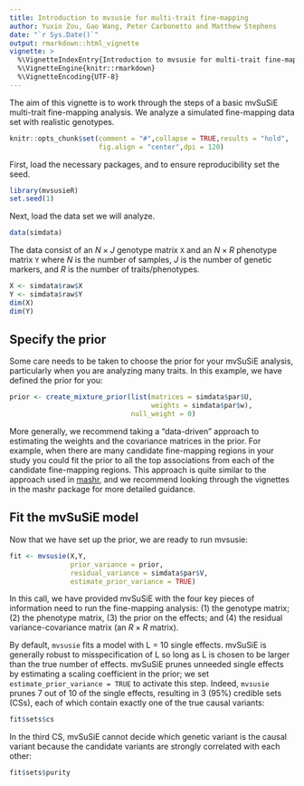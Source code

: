 ```yaml
---
title: Introduction to mvsusie for multi-trait fine-mapping
author: Yuxin Zou, Gao Wang, Peter Carbonetto and Matthew Stephens
date: "`r Sys.Date()`"
output: rmarkdown::html_vignette
vignette: >
  %\VignetteIndexEntry{Introduction to mvsusie for multi-trait fine-mapping}
  %\VignetteEngine{knitr::rmarkdown}
  %\VignetteEncoding{UTF-8}
---
```


The aim of this vignette is to work through the steps of a basic
mvSuSiE multi-trait fine-mapping analysis. We analyze a simulated
fine-mapping data set with realistic genotypes.

```r
knitr::opts_chunk$set(comment = "#",collapse = TRUE,results = "hold",
                      fig.align = "center",dpi = 120)
```

First, load the necessary packages, and to ensure reproducibility set
the seed.

```r
library(mvsusieR)
set.seed(1)
```

Next, load the data set we will analyze.

```r
data(simdata)
```

The data consist of an $N \times J$ genotype matrix `X` and an $N
\times R$ phenotype matrix `Y` where $N$ is the number of samples, $J$
is the number of genetic markers, and $R$ is the number of
traits/phenotypes.

```r
X <- simdata$raw$X
Y <- simdata$raw$Y
dim(X)
dim(Y)
```

Specify the prior
-----------------

Some care needs to be taken to choose the prior for your mvSuSiE
analysis, particularly when you are analyzing many traits. In this
example, we have defined the prior for you:

```r
prior <- create_mixture_prior(list(matrices = simdata$par$U,
                                   weights = simdata$par$w),
                              null_weight = 0)
```
							  
More generally, we recommend taking a "data-driven" approach to
estimating the weights and the covariance matrices in the prior. For
example, when there are many candidate fine-mapping regions in your
study you could fit the prior to all the top associations from each of
the candidate fine-mapping regions. This approach is quite similar to
the approach used in [mashr][mashr], and we recommend looking through
the vignettes in the mashr package for more detailed guidance.

Fit the mvSuSiE model
---------------------

Now that we have set up the prior, we are ready to run mvsusie:

```r
fit <- mvsusie(X,Y,
               prior_variance = prior,
               residual_variance = simdata$par$V,
			   estimate_prior_variance = TRUE)
```

In this call, we have provided mvSuSiE with the four key pieces of
information need to run the fine-mapping analysis: (1) the genotype
matrix; (2) the phenotype matrix, (3) the prior on the effects; and
(4) the residual variance-covariance matrix (an $R \times R$ matrix). 

By default, `mvsusie` fits a model with L = 10 single effects. mvSuSiE
is generally robust to misspecification of L so long as L is chosen to
be larger than the true number of effects. mvSuSiE prunes unneeded
single effects by estimating a scaling coefficient in the prior; we
set `estimate_prior_variance = TRUE` to activate this step. Indeed,
`mvsusie` prunes 7 out of 10 of the single effects, resulting in 3
(95%) credible sets (CSs), each of which contain exactly one of the
true causal variants:

```r
fit$sets$cs
```

In the third CS, mvSuSiE cannot decide which genetic variant is the
causal variant because the candidate variants are strongly correlated
with each other:

```r
fit$sets$purity
```

[mashr]: https://github.com/stephenslab/mashr
